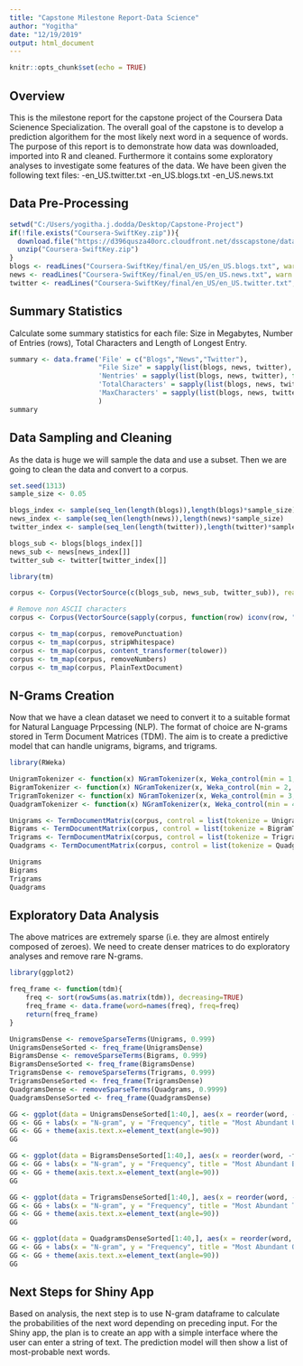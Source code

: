 ---
title: "Capstone Milestone Report-Data Science"
author: "Yogitha"
date: "12/19/2019"
output: html_document
---

```{r setup, include=FALSE}
knitr::opts_chunk$set(echo = TRUE)
```

## Overview

This is the milestone report for the capstone project of the Coursera Data Scienence Specialization. The overall goal of the capstone is to develop a prediction algorithem for the most likely next word in a sequence of words. The purpose of this report is to demonstrate how data was downloaded, imported into R and cleaned. Furthermore it contains some exploratory analyses to investigate some features of the data.
We have been given the following text files:
-en_US.twitter.txt
-en_US.blogs.txt
-en_US.news.txt

## Data Pre-Processing

```{r }
setwd("C:/Users/yogitha.j.dodda/Desktop/Capstone-Project")
if(!file.exists("Coursera-SwiftKey.zip")){
  download.file("https://d396qusza40orc.cloudfront.net/dsscapstone/dataset/Coursera-SwiftKey.zip", "Coursera-SwiftKey.zip")
  unzip("Coursera-SwiftKey.zip")
}
blogs <- readLines("Coursera-SwiftKey/final/en_US/en_US.blogs.txt", warn = FALSE, encoding = "UTF-8")
news <- readLines("Coursera-SwiftKey/final/en_US/en_US.news.txt", warn = FALSE, encoding = "UTF-8")
twitter <- readLines("Coursera-SwiftKey/final/en_US/en_US.twitter.txt", warn = FALSE, encoding = "UTF-8")
```

## Summary Statistics

Calculate some summary statistics for each file: Size in Megabytes, Number of Entries (rows), Total Characters and Length of Longest Entry.

```{r}
summary <- data.frame('File' = c("Blogs","News","Twitter"),
                      "File Size" = sapply(list(blogs, news, twitter), function(x){format(object.size(x),"MB")}),
                      'Nentries' = sapply(list(blogs, news, twitter), function(x){length(x)}),
                      'TotalCharacters' = sapply(list(blogs, news, twitter), function(x){sum(nchar(x))}),
                      'MaxCharacters' = sapply(list(blogs, news, twitter), function(x){max(unlist(lapply(x, function(y) nchar(y))))})
                      )
summary
```

## Data Sampling and Cleaning

As the data is huge we will sample the data and use a subset. Then we are going to clean the data and convert to a corpus.

```{r}
set.seed(1313) 
sample_size <- 0.05 

blogs_index <- sample(seq_len(length(blogs)),length(blogs)*sample_size)
news_index <- sample(seq_len(length(news)),length(news)*sample_size)
twitter_index <- sample(seq_len(length(twitter)),length(twitter)*sample_size)

blogs_sub <- blogs[blogs_index[]]
news_sub <- news[news_index[]]
twitter_sub <- twitter[twitter_index[]]

library(tm) 

corpus <- Corpus(VectorSource(c(blogs_sub, news_sub, twitter_sub)), readerControl=list(reader=readPlain,language="en")) 

# Remove non ASCII characters
corpus <- Corpus(VectorSource(sapply(corpus, function(row) iconv(row, "latin1", "ASCII", sub="")))) 

corpus <- tm_map(corpus, removePunctuation) 
corpus <- tm_map(corpus, stripWhitespace) 
corpus <- tm_map(corpus, content_transformer(tolower)) 
corpus <- tm_map(corpus, removeNumbers) 
corpus <- tm_map(corpus, PlainTextDocument) 

```

## N-Grams Creation

Now that we have a clean dataset we need to convert it to a suitable format for Natural Language Prpcessing (NLP). The format of choice are N-grams stored in Term Document Matrices (TDM). The aim is to create a predictive model that can handle unigrams, bigrams, and trigrams. 

```{r}
library(RWeka) 

UnigramTokenizer <- function(x) NGramTokenizer(x, Weka_control(min = 1, max = 1))
BigramTokenizer <- function(x) NGramTokenizer(x, Weka_control(min = 2, max = 2))
TrigramTokenizer <- function(x) NGramTokenizer(x, Weka_control(min = 3, max = 3))
QuadgramTokenizer <- function(x) NGramTokenizer(x, Weka_control(min = 4, max = 4))

Unigrams <- TermDocumentMatrix(corpus, control = list(tokenize = UnigramTokenizer))
Bigrams <- TermDocumentMatrix(corpus, control = list(tokenize = BigramTokenizer))
Trigrams <- TermDocumentMatrix(corpus, control = list(tokenize = TrigramTokenizer))
Quadgrams <- TermDocumentMatrix(corpus, control = list(tokenize = QuadgramTokenizer))

Unigrams
Bigrams
Trigrams
Quadgrams
```

## Exploratory Data Analysis

The above matrices are extremely sparse (i.e. they are almost entirely composed of zeroes). We need to create denser matrices to do exploratory analyses and remove rare N-grams.

```{r}
library(ggplot2)

freq_frame <- function(tdm){
    freq <- sort(rowSums(as.matrix(tdm)), decreasing=TRUE)
    freq_frame <- data.frame(word=names(freq), freq=freq)
    return(freq_frame)
}

UnigramsDense <- removeSparseTerms(Unigrams, 0.999)
UnigramsDenseSorted <- freq_frame(UnigramsDense)
BigramsDense <- removeSparseTerms(Bigrams, 0.999)
BigramsDenseSorted <- freq_frame(BigramsDense)
TrigramsDense <- removeSparseTerms(Trigrams, 0.999)
TrigramsDenseSorted <- freq_frame(TrigramsDense)
QuadgramsDense <- removeSparseTerms(Quadgrams, 0.9999)
QuadgramsDenseSorted <- freq_frame(QuadgramsDense)

GG <- ggplot(data = UnigramsDenseSorted[1:40,], aes(x = reorder(word, -freq), y = freq)) + geom_bar(stat="identity",color='turquoise')
GG <- GG + labs(x = "N-gram", y = "Frequency", title = "Most Abundant Unigrams")
GG <- GG + theme(axis.text.x=element_text(angle=90))
GG
```

```{r}
GG <- ggplot(data = BigramsDenseSorted[1:40,], aes(x = reorder(word, -freq), y = freq)) + geom_bar(stat="identity",color='tomato')
GG <- GG + labs(x = "N-gram", y = "Frequency", title = "Most Abundant Bigrams")
GG <- GG + theme(axis.text.x=element_text(angle=90))
GG
```

```{r}
GG <- ggplot(data = TrigramsDenseSorted[1:40,], aes(x = reorder(word, -freq), y = freq)) + geom_bar(stat="identity",color='orchid')
GG <- GG + labs(x = "N-gram", y = "Frequency", title = "Most Abundant Trigrams")
GG <- GG + theme(axis.text.x=element_text(angle=90))
GG
```

```{r}
GG <- ggplot(data = QuadgramsDenseSorted[1:40,], aes(x = reorder(word, -freq), y = freq)) + geom_bar(stat="identity",color='yellowgreen')
GG <- GG + labs(x = "N-gram", y = "Frequency", title = "Most Abundant Quadgrams")
GG <- GG + theme(axis.text.x=element_text(angle=90))
GG
```

## Next Steps for Shiny App

Based on analysis, the next step is to use N-gram dataframe to calculate the probabilities of the next word depending on preceding input. For the Shiny app, the plan is to create an app with a simple interface where the user can enter a string of text. The prediction model will then show a list of most-probable next words.
